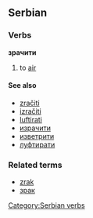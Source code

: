 ==Serbian==
===Verbs===
'''зрачити'''
#to [[air]]
====See also====
*[[zračiti]]
*[[izračiti]]
*[[luftirati]]
*[[израчити]]
*[[изветрити]]
*[[луфтирати]]
===Related terms===
*[[zrak]]
*[[зрак]]
[[Category:Serbian verbs]]